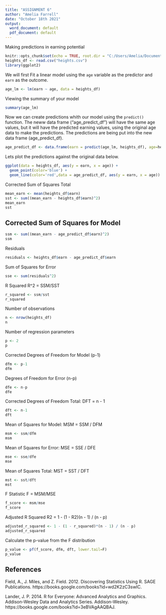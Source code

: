 ```yaml
---
title: "ASSIGNMENT 6"
author: "Amelia Farrell"
date: "October 18th 2021"
output:
  word_document: default
  pdf_document: default
---
```


Making predictions in earning potential

```r
knitr::opts_chunk$set(echo = TRUE, root.dir = "C:/Users/Amelia/Documents/Bellevue/dsc520/completed/assignment06")
heights_df <- read.csv("heights.csv")
library(ggplot2)
```


We will first Fit a linear model using the `age` variable as the predictor and `earn` as the outcome.
```r
age_lm <- lm(earn ~ age, data = heights_df)
```

Viewing the summary of your model
```r
summary(age_lm)
```

Now we can create predictions whith our model using the `predict()` function.
The neww data frame ("age_predict_df") will have the same age values, but it will have the predicted earning values, using the original age data to make the predictions. The predictions are being put into the new data frame (age_predict_df).
```r
age_predict_df <- data.frame(earn = predict(age_lm, heights_df), age=heights_df$age)
```

Lets plot the predictions against the original data below.
```r
ggplot(data = heights_df, aes(y = earn, x = age)) +
  geom_point(color='blue') +
  geom_line(color='red',data = age_predict_df, aes(y = earn, x = age))
```


Corrected Sum of Squares Total
```r
mean_earn <- mean(heights_df$earn)
sst <- sum((mean_earn - heights_df$earn)^2)
mean_earn
sst
```


## Corrected Sum of Squares for Model
```r
ssm <- sum((mean_earn - age_predict_df$earn)^2)
ssm
```


Residuals
```r
residuals <- heights_df$earn - age_predict_df$earn
```

Sum of Squares for Error
```r
sse <- sum(residuals^2)
```

R Squared R^2 = SSM/SST
```r
r_squared <- ssm/sst
r_squared
```

Number of observations
```r
n <- nrow(heights_df)
n
```

Number of regression parameters
```r
p <- 2
p
```

Corrected Degrees of Freedom for Model (p-1)
```r
dfm <- p-1
dfm
```

Degrees of Freedom for Error (n-p)
```r
dfe <- n-p
dfe
```

Corrected Degrees of Freedom Total:   DFT = n - 1
```r
dft <- n-1
dft
```

Mean of Squares for Model:   MSM = SSM / DFM
```r
msm <- ssm/dfm
msm
```

Mean of Squares for Error:   MSE = SSE / DFE
```r
mse <- sse/dfe
mse
```

Mean of Squares Total:   MST = SST / DFT
```r
mst <- sst/dft
mst
```

F Statistic F = MSM/MSE
```r
f_score <- msm/mse
f_score
```

Adjusted R Squared R2 = 1 - (1 - R2)(n - 1) / (n - p)
```r
adjusted_r_squared <- 1 - (1 - r_squared)*(n - 1) / (n - p)
adjusted_r_squared
```

Calculate the p-value from the F distribution
```r
p_value <- pf(f_score, dfm, dft, lower.tail=F)
p_value
```


## References

Field, A., J. Miles, and Z. Field. 2012. Discovering Statistics Using R. SAGE Publications. https://books.google.com/books?id=wd2K2zC3swIC.

Lander, J. P. 2014. R for Everyone: Advanced Analytics and Graphics. Addison-Wesley Data and Analytics Series. Addison-Wesley. https://books.google.com/books?id=3eBVAgAAQBAJ.
